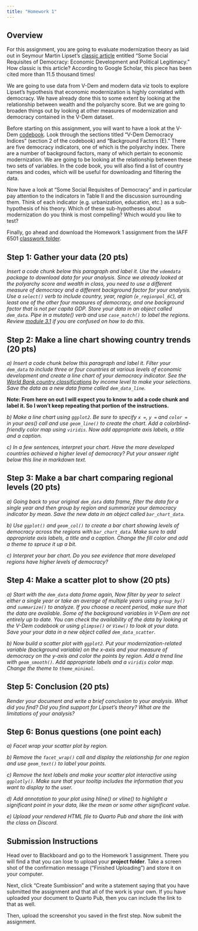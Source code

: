 ```yaml
---
title: "Homework 1"
---
```


## Overview

For this assignment, you are going to evaluate modernization theory as laid out in Seymour Martin Lipset's [classic article](https://www-jstor-org.proxygw.wrlc.org/stable/1951731?seq=8) entitled "Some Social Requisites of Democracy: Economic Development and Political Legitimacy." How classic is this article? According to Google Scholar, this piece has been cited more than 11.5 thousand times! 

We are going to use data from V-Dem and modern data viz tools to explore Lipset's hypothesis that economic modernization is highly correlated with democracy. We have already done this to some extent by looking at the relationship between wealth and the polyarchy score. But we are going to broaden things out by looking at other measures of modernization and democracy contained in the V-Dem dataset.

Before starting on this assignment, you will want to have a look at the V-Dem [codebook](https://www.v-dem.net/static/website/img/refs/codebookv111.pdf). Look through the sections titled "V-Dem Democracy Indices" (section 2 of the codebook) and "Background Factors (E)." There are five democracy indicators, one of which is the polyarchy index. There are a number of background factors, many of which pertain to economic modernization. We are going to be looking at the relationship between these two sets of variables. In the code book, you will also find a list of country names and codes, which will be useful for downloading and filtering the data.

Now have a look at "Some Social Requisites of Democracy" and in particular pay attention to the indicators in Table II and the discussion surrounding them. Think of each indicator (e.g. urbanization, education, etc.) as a sub-hypothesis of his theory. Which of these sub-hypotheses about modernization do you think is most compelling? Which would you like to test?

Finally, go ahead and download the Homework 1 assignment from the IAFF 6501 [classwork folder](https://www.dropbox.com/scl/fo/g4tdpdwcij78nyydvr4bp/h?rlkey=hctskhle6222csnwre5ir9gz3&dl=0). 

## Step 1: Gather your data (20 pts)

*Insert a code chunk below this paragraph and label it. Use the `vdemdata` package to download data for your analysis. Since we already looked at the polyarchy score and wealth in class, you need to use a different measure of democracy and a different background factor for your analysis. Use a `select()` verb to include country, year, region (`e_regionpol_6C`), at least one of the other four measures of democracy, and one background factor that is not per capita GDP. Store your data in an object called `dem_data`. Pipe in a mutate() verb and use `case_match()` to label the regions. Review [module 3.1](https://quant4ia.rocks/modules/module-3.1) if you are confused on how to do this.*

## Step 2: Make a line chart showing country trends (20 pts)

*a) Insert a code chunk below this paragraph and label it. Filter your `dem_data` to include three or four countries at various levels of economic development and create a line chart of your democracy indicator. See the [World Bank country classifications](https://blogs.worldbank.org/opendata/new-world-bank-country-classifications-income-level-2022-2023) by income level to make your selections. Save the data as a new data frame called `dem_data_line`.* 

**Note: From here on out I will expect you to know to add a code chunk and label it. So I won't keep repeating that portion of the instructions.**

*b) Make a line chart using `ggplot2`. Be sure to specify `x = `, `y = ` and `color =` in your aes() call and use `geom_line()` to create the chart. Add a colorblind-friendly color map using `viridis`. Now add appropriate axis labels, a title and a caption.*

*c) In a few sentences, interpret your chart. Have the more developed countries achieved a higher level of democracy? Put your answer right below this line in markdown text.*

## Step 3: Make a bar chart comparing regional levels (20 pts)

*a) Going back to your original `dem_data` data frame, filter the data for a single year and then group by region and summarize your democracy indicator by mean. Save the new data in an object called `bar_chart_data`.* 

*b) Use `ggplot()` and `geom_col()` to create a bar chart showing levels of democracy across the regions with `bar_chart_data`. Make sure to add appropriate axis labels, a title and a caption. Change the fill color and add a theme to spruce it up a bit.* 

*c) Interpret your bar chart. Do you see evidence that more developed regions have higher levels of democracy?*

## Step 4: Make a scatter plot to show  (20 pts)

*a) Start with the `dem_data` data frame again, Now filter by year to select either a single year or take an average of multiple years using `group_by()` and `summarize()` to analyze. If you choose a recent period, make sure that the data are available. Some of the background variables in V-Dem are not entirely up to date. You can check the availability of the data by looking at the V-Dem codebook or using `glimpse()` or `View()` to look at your data. Save your your data in a new object called `dem_data_scatter`.*

*b) Now build a scatter plot with `ggplot2`. Put your modernization-related variable (background variable) on the x-axis and your measure of democracy on the y-axis and color the points by region. Add a trend line with `geom_smooth()`. Add appropriate labels and a `viridis` color map. Change the theme to `theme_minimal`.*

## Step 5: Conclusion (20 pts)

*Render your document and write a brief conclusion to your analysis. What did you find? Did you find support for Lipset's theory? What are the limitations of your analysis?*

## Step 6: Bonus questions (one point each)

*a) Facet wrap your scatter plot by region.*

*b) Remove the `facet_wrap()` call and display the relationship for one region and use `geom_text()` to label your points.*

*c) Remove the text labels and make your scatter plot interactive using `ggplotly()`. Make sure that your tooltip includes the information that you want to display to the user.*

*d) Add annotation to your plot using hline() or vline() to highlight a significant point in your data, like the mean or some other significant value.*

*e) Upload your rendered HTML file to Quarto Pub and share the link with the class on Discord.*

::: {.callout-important}
## Submission Instructions

Head over to Blackboard and go to the Homework 1 assignment. There you will find a that you can lose to upload your **project folder**. Take a screen shot of the confirmation message ("Finished Uploading") and store it on your computer. 

Next, click "Create Sumbission" and write a statement saying that you have submitted the assignment and that all of the work is your own. If you have uploaded your document to Quarto Pub, then you can include the link to that as well. 

Then, upload the screenshot you saved in the first step. Now submit the assignment.  
:::